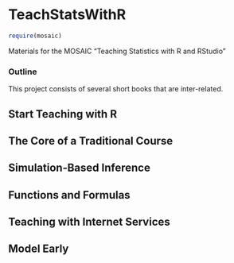 TeachStatsWithR
===============

```r
require(mosaic)
```


Materials for the MOSAIC "Teaching Statistics with R and RStudio"

### Outline

This project consists of several short books that are inter-related.

## Start Teaching with R

## The Core of a Traditional Course

## Simulation-Based Inference

## Functions and Formulas

## Teaching with Internet Services

## Model Early

